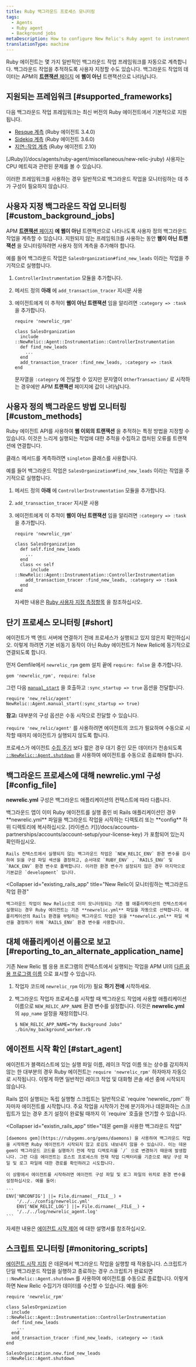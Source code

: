 ```yaml
---
title: Ruby 백그라운드 프로세스 모니터링
tags:
  - Agents
  - Ruby agent
  - Background jobs
metaDescription: How to configure New Relic's Ruby agent to instrument background jobs.
translationType: machine
---
```


Ruby 에이전트는 몇 가지 일반적인 백그라운드 작업 프레임워크를 자동으로 계측합니다. 백그라운드 작업을 추적하도록 사용자 지정할 수도 있습니다. 백그라운드 작업의 데이터는 APM의 [**트랜잭션** 페이지](/docs/apm/applications-menu/monitoring/transactions-page) 에 **웹이 아닌** 트랜잭션으로 나타납니다.

## 지원되는 프레임워크 [#supported_frameworks]

다음 백그라운드 작업 프레임워크는 최신 버전의 Ruby 에이전트에서 기본적으로 지원됩니다.

* [Resque 계측](/docs/agents/ruby-agent/background-jobs/resque-instrumentation) (Ruby 에이전트 3.4.0)
* [Sidekiq 계측](/docs/agents/ruby-agent/background-jobs/sidekiq-instrumentation) (Ruby 에이전트 3.6.0)
* [지연::작업 계측](/docs/agents/ruby-agent/background-jobs/delayedjob) (Ruby 에이전트 2.10)

<Callout variant="important">
  [JRuby](/docs/agents/ruby-agent/miscellaneous/new-relic-jruby) 사용자는 CPU 메트릭과 관련된 문제를 볼 수 있습니다.
</Callout>

이러한 프레임워크를 사용하는 경우 일반적으로 백그라운드 작업을 모니터링하는 데 추가 구성이 필요하지 않습니다.

## 사용자 지정 백그라운드 작업 모니터링 [#custom_background_jobs]

APM [**트랜잭션** 페이지](/docs/apm/applications-menu/monitoring/transactions-page) **에 웹이 아닌** 트랜잭션으로 나타나도록 사용자 정의 백그라운드 작업을 계측할 수 있습니다. 지원되지 않는 프레임워크를 사용하는 동안 **웹이 아닌 트랜잭션** 을 모니터링하려면 사용자 정의 계측을 추가해야 합니다.

예를 들어 백그라운드 작업은 `SalesOrganization#find_new_leads` 이라는 작업을 주기적으로 실행합니다.

1. `ControllerInstrumentation` 모듈을 추가합니다.

2. 메서드 정의 **아래** 에 `add_transaction_tracer` 지시문 사용

3. 에이전트에게 이 추적이 **웹이 아닌 트랜잭션** 임을 알리려면 `:category => :task` 을 추가합니다.

   ```
   require 'newrelic_rpm'

   class SalesOrganization
     include
   ::NewRelic::Agent::Instrumentation::ControllerInstrumentation
     def find_new_leads
       ...
     end
     add_transaction_tracer :find_new_leads, :category => :task
   end
   ```

   문자열을 `:category` 에 전달할 수 있지만 문자열이 `OtherTransaction/` 로 시작하는 경우에만 APM **트랜잭션** 페이지에 값이 나타납니다.

## 사용자 정의 백그라운드 방법 모니터링 [#custom_methods]

Ruby 에이전트 API를 사용하여 **웹 이외의 트랜잭션** 을 추적하는 특정 방법을 지정할 수 있습니다. 이것은 느리게 실행되는 작업에 대한 추적을 수집하고 캡처된 오류를 트랜잭션에 연결합니다.

클래스 메서드를 계측하려면 `singleton` 클래스를 사용합니다.

예를 들어 백그라운드 작업은 `SalesOrganization#find_new_leads` 이라는 작업을 주기적으로 실행합니다.

1. 메서드 정의 **아래** 에 `ControllerInstrumentation` 모듈을 추가합니다.

2. `add_transaction_tracer` 지시문 사용

3. 에이전트에게 이 추적이 **웹이 아닌 트랜잭션** 임을 알리려면 `:category => :task` 을 추가합니다.

   ```
   require 'newrelic_rpm'

   class SalesOrganization
     def self.find_new_leads
       ...
     end
     class << self
         include
   ::NewRelic::Agent::Instrumentation::ControllerInstrumentation
       add_transaction_tracer :find_new_leads, :category => :task
     end
   end
   ```

   자세한 내용은 [Ruby 사용자 지정 측정항목](/docs/agents/ruby-agent/features/ruby-custom-metrics) 을 참조하십시오.

## 단기 프로세스 모니터링 [#short]

에이전트가 백 엔드 서버에 연결하기 전에 프로세스가 실행되고 있지 않은지 확인하십시오. 이렇게 하려면 기본 비동기 동작이 아닌 Ruby 에이전트가 New Relic에 동기적으로 연결되도록 합니다.

먼저 Gemfile에서 `newrelic_rpm` gem 설치 끝에 `require: false` 을 추가합니다.

```
gem 'newrelic_rpm', require: false
```

그런 다음 [`manual_start`](https://www.rubydoc.info/github/newrelic/newrelic-ruby-agent/NewRelic%2FAgent%3Amanual_start) 을 호출하고 `:sync_startup => true` 옵션을 전달합니다.

```
require 'new_relic/agent'
NewRelic::Agent.manual_start(:sync_startup => true)
```

**참고:** 대부분의 구성 옵션은 수동 시작으로 전달할 수 있습니다.

`require 'new_relic/agent'` 를 사용하려면 에이전트의 코드가 필요하며 수동으로 시작할 때까지 에이전트가 실행되지 않도록 합니다.

프로세스가 에이전트 [수집 주기](/docs/using-new-relic/welcome-new-relic/get-started/glossary#harvest-cycle) 보다 짧은 경우 대기 중인 모든 데이터가 전송되도록 [`::NewRelic::Agent.shutdown`](https://www.rubydoc.info/github/newrelic/newrelic-ruby-agent/NewRelic/Agent:shutdown) 을 사용하여 에이전트를 수동으로 종료해야 합니다.

## 백그라운드 프로세스에 대해 newrelic.yml 구성 [#config_file]

**newrelic.yml** 구성은 백그라운드 애플리케이션의 컨텍스트에 따라 다릅니다.

<CollapserGroup>
  <Collapser
    id="non_rails"
    title="Non-Rails 백그라운드 애플리케이션"
  >
    백그라운드 앱이 이미 Ruby 에이전트를 실행 중인 비 Rails 애플리케이션인 경우 **newrelic.yml** 파일을 백그라운드 작업을 시작하는 디렉토리 또는 **config** 하위 디렉토리에 복사하십시오. [라이센스 키](/docs/accounts-partnerships/accounts/account-setup/your-license-key) 가 포함되어 있는지 확인하십시오.

    Rails 컨텍스트에서 실행되지 않는 백그라운드 작업은 `NEW_RELIC_ENV` 환경 변수를 검사하여 읽을 구성 파일 섹션을 결정하고, 순서대로 `RUBY_ENV` , `RAILS_ENV` 및 `RACK_ENV` 환경 변수로 폴백합니다. 이러한 환경 변수가 설정되지 않은 경우 마지막으로 기본값은 `development` 입니다.
  </Collapser>

  <Collapser
    id="existing_rails_app"
    title="New Relic이 모니터링하는 백그라운드 작업 환경"
  >
    백그라운드 작업이 New Relic으로 이미 모니터링되는 기존 웹 애플리케이션의 컨텍스트에서 실행되는 경우 Ruby 에이전트는 기존 **newrelic.yml** 파일을 자동으로 선택합니다. 애플리케이션의 Rails 환경을 부팅하는 백그라운드 작업은 읽을 **newrelic.yml** 파일 섹션을 결정하기 위해 `RAILS_ENV` 환경 변수를 사용합니다.
  </Collapser>
</CollapserGroup>

## 대체 애플리케이션 이름으로 보고 [#reporting_to_an_alternate_application_name]

기존 New Relic 웹 응용 프로그램의 컨텍스트에서 실행되는 작업을 APM UI의 [다른 응용 프로그램 이름](/docs/apm/new-relic-apm/installation-configuration/naming-your-application) 으로 표시할 수 있습니다.

1. 작업자 코드에 `newrelic_rpm` 이(가) 필요 **하기 전에** 시작하세요.

2. 백그라운드 작업자 프로세스를 시작할 때 백그라운드 작업에 사용할 애플리케이션 이름으로 `NEW_RELIC_APP_NAME` 환경 변수를 설정합니다. 이것은 **newrelic.yml** 의 `app_name` 설정을 재정의합니다.

   ```
   $ NEW_RELIC_APP_NAME="My Background Jobs"
   ./bin/my_background_worker.rb
   ```

## 에이전트 시작 확인 [#start_agent]

에이전트가 블랙리스트에 있는 실행 파일 이름, 레이크 작업 이름 또는 상수를 감지하지 않는 한 대부분의 경우 Ruby 에이전트는 `require 'newrelic_rpm'` 하자마자 자동으로 시작됩니다. 이렇게 하면 일반적인 레이크 작업 및 대화형 콘솔 세션 중에 시작되지 않습니다.

<CollapserGroup>
  <Collapser
    id="non_rails_standalone"
    title="Non-Rails 독립 실행형 스크립트"
  >
    Rails 없이 실행되는 독립 실행형 스크립트는 일반적으로 `require 'newrelic_rpm'` 하자마자 에이전트를 시작합니다. 주요 작업을 시작하기 전에 분기하거나 데몬화하는 스크립트가 있는 경우 초기 설정이 완료될 때까지 이 `require` 호출을 연기할 수 있습니다.
  </Collapser>

  <Collapser
    id="existin_rails_app"
    title="데몬 gem을 사용한 백그라운드 작업"
  >
    [daemons gem](https://rubygems.org/gems/daemons) 을 사용하여 백그라운드 작업을 시작하면 Ruby 에이전트가 시작되지 않고 로깅도 내보내지 않을 수 있습니다. 이는 데몬 gem이 백그라운드 코드를 실행하기 전에 작업 디렉토리를 `/` 으로 변경하기 때문에 발생합니다. 그런 다음 에이전트는 호스트 프로세스의 현재 작업 디렉터리를 기준으로 해당 구성 파일 및 로그 파일에 대한 경로를 확인하려고 시도합니다.

    이 상황에서 에이전트를 시작하려면 에이전트 구성 파일 및 로그 파일의 위치로 환경 변수를 설정하십시오. 예를 들어:

    ```
    ENV['NRCONFIG'] ||= File.dirname(__FILE__) +
        '/../../config/newrelic.yml'
        ENV['NEW_RELIC_LOG'] ||= File.dirname(__FILE__) +
        '/../../log/newrelic_agent.log'
    ```
  </Collapser>
</CollapserGroup>

자세한 내용은 [에이전트 시작 제어](/docs/agents/ruby-agent/troubleshooting/controlling-when-ruby-agent-starts) 에 대한 설명서를 참조하십시오.

## 스크립트 모니터링 [#monitoring_scripts]

[에이전트 시작 지침](#start_agent) 은 데몬에서 백그라운드 작업을 실행할 때 적용됩니다. 스크립트가 단일 백그라운드 작업을 실행하고 종료하는 경우 스크립트가 완료되면 `::NewRelic::Agent.shutdown` 를 사용하여 에이전트를 수동으로 종료합니다. 이렇게 하면 New Relic 수집기가 데이터를 수신할 수 있습니다. 예를 들어:

```
require 'newrelic_rpm'

class SalesOrganization
  include
::NewRelic::Agent::Instrumentation::ControllerInstrumentation
  def find_new_leads
    ...
  end
  add_transaction_tracer :find_new_leads, :category => :task
end

SalesOrganization.new.find_new_leads
::NewRelic::Agent.shutdown
```